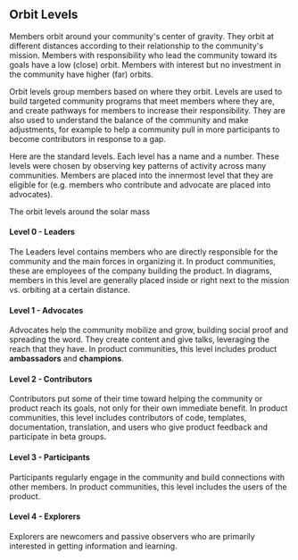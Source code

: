 ## Orbit Levels

Members orbit around your community's center of gravity. They orbit at different distances
according to their relationship to the community's mission. Members with responsibility who
lead the community toward its goals have a low (close) orbit. Members with interest
but no investment in the community have higher (far) orbits.

Orbit levels group members based on where they orbit.
Levels are used to build targeted community programs that meet members where they are,
and create pathways for members to increase their responsibility.
They are also used to understand the balance of the community and make adjustments, for
example to help a community pull in more participants to become contributors in response
to a gap.

Here are the standard levels. Each level has a name and a number.
These levels were chosen by observing key patterns of activity across many communities.
Members are placed into the innermost level that they are eligible for (e.g. members
who contribute and advocate are placed into advocates).

<Placeholder>The orbit levels around the solar mass</Placeholder>

#### Level 0 - Leaders

The Leaders level contains members who are directly responsible for the community and the main
forces in organizing it. In product communities, these are employees of the company building
the product. In diagrams, members in this level are generally placed inside or right next
to the mission vs. orbiting at a certain distance.

#### Level 1 - Advocates

Advocates help the community mobilize and grow, building social proof and spreading the word.
They create content and give talks, leveraging the reach that they have.
In product communities, this level includes product **ambassadors** and **champions**.

#### Level 2 - Contributors

Contributors put some of their time toward helping the community or product
reach its goals, not only for their own immediate benefit.
In product communities, this level includes contributors of code, templates, documentation,
translation, and users who give product feedback and participate in beta groups.

#### Level 3 - Participants

Participants regularly engage in the community and build
connections with other members. In product communities, this level includes
the users of the product.

#### Level 4 - Explorers

Explorers are newcomers and passive observers who are primarily interested in
getting information and learning.
